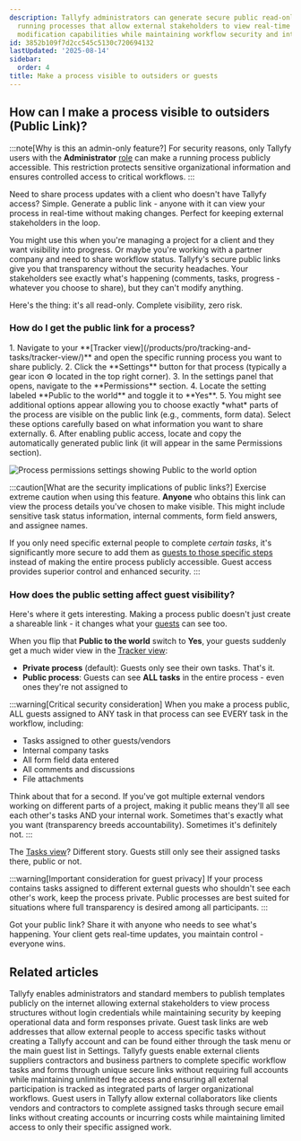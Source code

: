 ```yaml
---
description: Tallyfy administrators can generate secure public read-only links for
  running processes that allow external stakeholders to view real-time progress without
  modification capabilities while maintaining workflow security and integrity.
id: 3852b109f7d2cc545c5130c720694132
lastUpdated: '2025-08-14'
sidebar:
  order: 4
title: Make a process visible to outsiders or guests
---
```



## How can I make a process visible to outsiders (Public Link)?

:::note[Why is this an admin-only feature?]
For security reasons, only Tallyfy users with the **Administrator** [role](/products/pro/documenting/members/) can make a running process publicly accessible. This restriction protects sensitive organizational information and ensures controlled access to critical workflows.
:::

Need to share process updates with a client who doesn't have Tallyfy access? Simple. Generate a public link - anyone with it can view your process in real-time without making changes. Perfect for keeping external stakeholders in the loop.

You might use this when you're managing a project for a client and they want visibility into progress. Or maybe you're working with a partner company and need to share workflow status. Tallyfy's secure public links give you that transparency without the security headaches. Your stakeholders see exactly what's happening (comments, tasks, progress - whatever you choose to share), but they can't modify anything. 

Here's the thing: it's all read-only. Complete visibility, zero risk.

### How do I get the public link for a process?

<Steps>
1. Navigate to your **[Tracker view](/products/pro/tracking-and-tasks/tracker-view/)** and open the specific running process you want to share publicly.
2. Click the **Settings** button for that process (typically a gear icon ⚙️ located in the top right corner).
3. In the settings panel that opens, navigate to the **Permissions** section.
4. Locate the setting labeled **Public to the world** and toggle it to **Yes**.
5. You might see additional options appear allowing you to choose exactly *what* parts of the process are visible on the public link (e.g., comments, form data). Select these options carefully based on what information you want to share externally.
6. After enabling public access, locate and copy the automatically generated public link (it will appear in the same Permissions section).

   ![Process permissions settings showing Public to the world option](https://screenshots.tallyfy.com/tallyfy%2Fpro%2Fdesktop-light-make-process-public-to-world.png)
</Steps>

:::caution[What are the security implications of public links?]
Exercise extreme caution when using this feature. **Anyone** who obtains this link can view the process details you've chosen to make visible. This might include sensitive task status information, internal comments, form field answers, and assignee names.

If you only need specific external people to complete *certain tasks*, it's significantly more secure to add them as [guests to those specific steps](/products/pro/documenting/guests/how-can-i-assign-tasks-to-guest-users-in-tallyfy/) instead of making the entire process publicly accessible. Guest access provides superior control and enhanced security.
:::

### How does the public setting affect guest visibility?

Here's where it gets interesting. Making a process public doesn't just create a shareable link - it changes what your [guests](/products/pro/documenting/guests/) can see too.

When you flip that **Public to the world** switch to **Yes**, your guests suddenly get a much wider view in the [Tracker view](/products/pro/tracking-and-tasks/tracker-view/):

- **Private process** (default): Guests only see their own tasks. That's it.
- **Public process**: Guests can see **ALL tasks** in the entire process - even ones they're not assigned to

:::warning[Critical security consideration]
When you make a process public, ALL guests assigned to ANY task in that process can see EVERY task in the workflow, including:
- Tasks assigned to other guests/vendors
- Internal company tasks
- All form field data entered
- All comments and discussions
- File attachments

Think about that for a second. If you've got multiple external vendors working on different parts of a project, making it public means they'll all see each other's tasks AND your internal work. Sometimes that's exactly what you want (transparency breeds accountability). Sometimes it's definitely not.
:::

The [Tasks view](/products/pro/tracking-and-tasks/tasks-view/)? Different story. Guests still only see their assigned tasks there, public or not.

:::warning[Important consideration for guest privacy]
If your process contains tasks assigned to different external guests who shouldn't see each other's work, keep the process private. Public processes are best suited for situations where full transparency is desired among all participants.
:::

Got your public link? Share it with anyone who needs to see what's happening. Your client gets real-time updates, you maintain control - everyone wins.


## Related articles
<CardGrid>
<LinkTitleCard header="<b>Templates > Publish a template</b>" href="/products/pro/documenting/templates/how-to-make-my-tallyfy-template-public/" > Tallyfy enables administrators and standard members to publish templates publicly on the internet allowing external stakeholders to view process structures without login credentials while maintaining security by keeping operational data and form responses private. </LinkTitleCard>
<LinkTitleCard header="<b>Guests > Get a guest's unique link</b>" href="/products/pro/documenting/guests/how-to-find-a-guest-task-link-in-tallyfy/" > Guest task links are web addresses that allow external people to access specific tasks without creating a Tallyfy account and can be found either through the task menu or the main guest list in Settings. </LinkTitleCard>
<LinkTitleCard header="<b>Documenting > Guests</b>" href="/products/pro/documenting/guests/" > Tallyfy guests enable external clients suppliers contractors and business partners to complete specific workflow tasks and forms through unique secure links without requiring full accounts while maintaining unlimited free access and ensuring all external participation is tracked as integrated parts of larger organizational workflows. </LinkTitleCard>
<LinkTitleCard header="<b>Guests > Assigning guests</b>" href="/products/pro/documenting/guests/guest-user-guide/" > Guest users in Tallyfy allow external collaborators like clients vendors and contractors to complete assigned tasks through secure email links without creating accounts or incurring costs while maintaining limited access to only their specific assigned work. </LinkTitleCard>
</CardGrid>